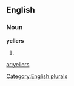 ==English==

===Noun===
'''yellers'''

# {{plural of|[[yeller]]}}

[[Category:English plurals]]

[[ar:yellers]]